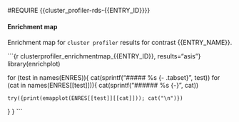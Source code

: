#REQUIRE {{cluster_profiler-rds-{{ENTRY_ID}}}}

#### Enrichment map {.tabset .tabset-pills}

Enrichment map for `cluster profiler` results for contrast {{ENTRY_NAME}}.

```{r clusterprofiler_enrichmentmap_{{ENTRY_ID}}, results="asis"}
library(enrichplot)

for (test in names(ENRES)){
  cat(sprintf("\n##### %s {- .tabset}\n", test))
  for (cat in names(ENRES[[test]])){
    cat(sprintf("\n###### %s {-}\n", cat))
    
    try({print(emapplot(ENRES[[test]][[cat]])); cat("\n")})
  }
}
```


